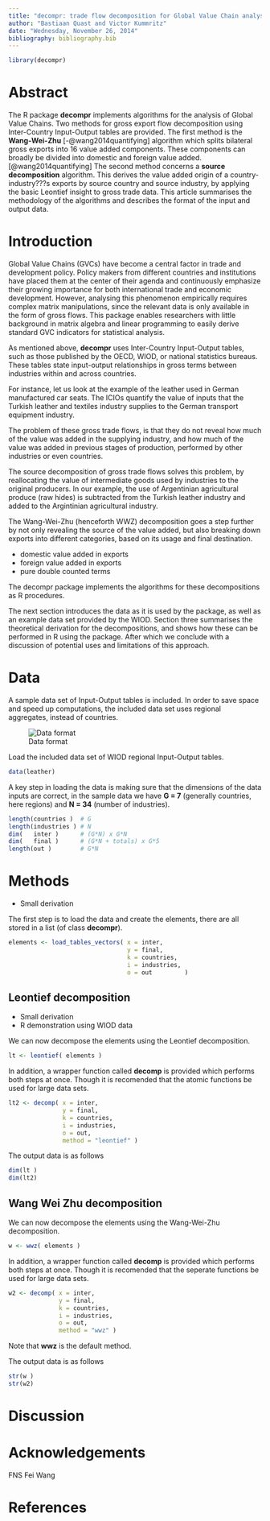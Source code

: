```yaml
---
title: "decompr: trade flow decomposition for Global Value Chain analysis"
author: "Bastiaan Quast and Victor Kummritz"
date: "Wednesday, November 26, 2014"
bibliography: bibliography.bib
---
```


```r
library(decompr)
```

Abstract
===============
The R package **decompr** implements algorithms for the analysis of Global Value Chains.
Two methods for gross export flow decomposition using Inter-Country Input-Output tables are provided.
The first method is the **Wang-Wei-Zhu** [-@wang2014quantifying] algorithm which splits bilateral gross exports into 16 value added components.
These components can broadly be divided into domestic and foreign value added.[@wang2014quantifying]
The second method concerns a **source decomposition** algorithm.
This derives the value added origin of a country-industry???s exports by source country and source industry,
by applying the basic Leontief insight to gross trade data.
This article summarises the methodology of the algorithms and describes the format of the input and output data.


Introduction
================
Global Value Chains (GVCs) have become a central factor in trade and development policy.
Policy makers from different countries and institutions have placed them at the center of their agenda
and continuously emphasize their growing importance for both international trade and economic development.
However, analysing this phenomenon empirically requires complex matrix manipulations,
since the relevant data is only available in the form of gross flows.
This package enables researchers with little background in matrix algebra and linear programming
to easily derive standard GVC indicators for statistical analysis.

As mentioned above, **decompr** uses Inter-Country Input-Output tables,
such as those published by the OECD, WIOD, or national statistics bureaus.
These tables state input-output relationships in gross terms
between industries within and across countries.

For instance, let us look at the example of the leather used in German manufactured car seats.
The ICIOs quantify the value of inputs that the Turkish leather and textiles industry
supplies to the German transport equipment industry.

The problem of these gross trade flows,
is that they do not reveal how much of the value was added in the supplying industry,
and how much of the value was added in previous stages of production,
performed by other industries or even countries.

The source decomposition of gross trade flows solves this problem,
by reallocating the value of intermediate goods used by industries to the original producers.
In our example, the use of Argentinian agricultural produce (raw hides)
is subtracted from the Turkish leather industry and added to the Argintinian agricultural industry.

The Wang-Wei-Zhu (henceforth WWZ) decomposition goes a step further by not only revealing the source of the value added,
but also breaking down exports into different categories, based on its usage and final destination.

* domestic value added in exports
* foreign value added in exports
* pure double counted terms

The decompr package implements the algorithms for these decompositions as R procedures.

The next section introduces the data as it is used by the package,
as well as an example data set provided by the WIOD.
Section three summarises the theoretical derivation for the decompositions,
and shows how these can be performed in R using the package.
After which we conclude with a discussion of potential uses and limitations of this approach.



Data
=================

A sample data set of Input-Output tables is included.
In order to save space and speed up computations, the included data set uses regional aggregates,
instead of countries.

![Data format](figures/data_format.png)

Load the included data set of WIOD regional Input-Output tables.

```r
data(leather)
```

A key step in loading the data is making sure that the dimensions of the data inputs are correct,
in the sample data we have **G = 7** (generally countries, here regions) and **N = 34** (number of industries).

```r
length(countries )  # G
length(industries ) # N
dim(   inter )      # (G*N) x G*N
dim(   final )      # (G*N + totals) x G*5
length(out )        # G*N
```

Methods
=================
 * Small derivation

The first step is to load the data and create the elements, there are all stored in a list (of class **decompr**).

```r
elements <- load_tables_vectors( x = inter,
                                 y = final,
                                 k = countries,
                                 i = industries,
                                 o = out         )
```



Leontief decomposition
---------------------------------------
 * Small derivation
 * R demonstration using WIOD data


We can now decompose the elements using the Leontief decomposition.
```r
lt <- leontief( elements )
```

In addition, a wrapper function called **decomp** is provided which performs both steps at once.
Though it is recomended that the atomic functions be used for large data sets.

```r
lt2 <- decomp( x = inter,
               y = final,
               k = countries,
               i = industries,
               o = out,
               method = "leontief" )
```

The output data is as follows

```r
dim(lt )
dim(lt2)
```

Wang Wei Zhu decomposition
------------------------------
We can now decompose the elements using the Wang-Wei-Zhu decomposition.

```r
w <- wwz( elements )
```

In addition, a wrapper function called **decomp** is provided which performs both steps at once.
Though it is recomended that the seperate functions be used for large data sets.

```r
w2 <- decomp( x = inter,
              y = final,
              k = countries,
              i = industries,
              o = out,
              method = "wwz" )
```

Note that **wwz** is the default method.

The output data is as follows

```r
str(w )
str(w2)
```

Discussion
=============


Acknowledgements
==================
FNS
Fei Wang


References
============
